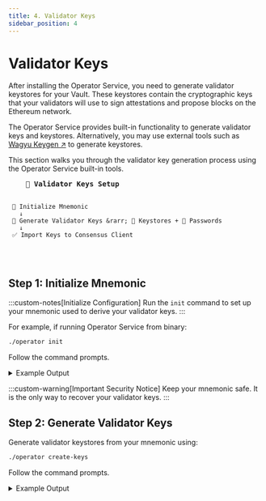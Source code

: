 ```yaml
---
title: 4. Validator Keys
sidebar_position: 4
---
```



# Validator Keys

After installing the Operator Service, you need to generate validator keystores for your Vault. These keystores contain the cryptographic keys that your validators will use to sign attestations and propose blocks on the Ethereum network.

The Operator Service provides built-in functionality to generate validator keys and keystores.
Alternatively, you may use external tools such as [Wagyu Keygen ↗](https://github.com/stake-house/wagyu-key-gen) to generate keystores.

This section walks you through the validator key generation process using the Operator Service built-in tools.

<div style={{textAlign: 'center', margin: '2rem 0'}}>
  <pre style={{
    display: 'inline-block',
    textAlign: 'left',
    background: 'var(--ifm-color-emphasis-200)',
    color: 'var(--ifm-color-primary)',
    padding: '2rem',
    borderRadius: '12px',
    fontSize: '14px',
    fontFamily: 'Monaco, monospace',
    boxShadow: '0 10px 30px rgba(1,137,112,0.2)',
    lineHeight: '1.8'
  }}>
    <strong style={{fontSize: '16px', borderBottom: '2px solid #018970', paddingBottom: '0.5rem', display: 'inline-block', marginBottom: '1rem'}}>🔑 Validator Keys Setup</strong>

     📝 Initialize Mnemonic
       ↓
     🔐 Generate Validator Keys &rarr; 📁 Keystores + 🔑 Passwords
       ↓
     ✅ Import Keys to Consensus Client
  </pre>
</div>

## Step 1: Initialize Mnemonic

:::custom-notes[Initialize Configuration]
  Run the `init` command to set up your mnemonic used to derive your validator keys.
:::

For example, if running Operator Service from binary:

```bash
./operator init
```

Follow the command prompts.

<details className="custom-details">
<summary>Example Output</summary>

```
Enter the network name (mainnet, hoodi, gnosis, chiado) [mainnet]:
Choose your mnemonic language (chinese_simplified, chinese_traditional, czech, english, italian, korean, portuguese, spanish) [english]:

This is your seed phrase. Write it down and store it safely, it is the ONLY way to recover your validator keys.

fish monster write banner tired laptop slender ...

Press any key when you have written down your mnemonic.

Please type your mnemonic (separated by spaces) to confirm you have written it down

: fish monster write banner tired laptop slender ...

done.
Successfully initialized configuration for StakeWise operator
```

</details>

:::custom-warning[Important Security Notice]
  Keep your mnemonic safe. It is the only way to recover your validator keys.
:::

## Step 2: Generate Validator Keys

Generate validator keystores from your mnemonic using:

```bash
./operator create-keys
```

Follow the command prompts.

<details className="custom-details">
<summary>Example Output</summary>
```

Enter the number of the validator keys to generate: 3
Enter the mnemonic for generating the validator keys: fish monster write banner tired laptop slender ...
Creating validator keys:		  [####################################]  3/3
Exporting validator keystores		  [####################################]  3/3

Done. Generated 3 keys for StakeWise operator.
Keystores saved to ~/.stakewise/[network]/keystores file
```
</details>

:::custom-notes[Keystore Locations]
  - Keystores are saved to `~/.stakewise/[network]/keystores`
  - **Default**: A single `password.txt` file contains the password for all generated keystores
  - **Per-keystore option**: Use the `--per-keystore` flag to generate individual password files for each keystore (e.g., `keystore-001.txt`, `keystore-002.txt`, etc.)
:::

:::custom-warning[Important]
  Protect your password files as carefully as your keystores — anyone with access to them can decrypt your keys. This applies to both the single `password.txt` file and individual per-keystore password files.
:::

You can always add more validator keys to your Vault. For that, you need to generate new validator keys.

## Step 3: Import Validator Keys

Upload your keystores into your validator client:

1. Locate your keystores in `~/.stakewise/[network]/keystores`
2. Follow your consensus client's guide for importing keys
3. Use the password from `password.txt` file
4. Start the validator client with attached validator keys.

:::custom-warning[Fee Recipient Configuration Required]
You must use the **"Block reward recipient"** address from the **"Details"** section on the Vault page as the `suggested-fee-recipient` in your validator client. An incorrect value will result in penalties for your Vault in the Smoothing Pool and will trigger a warning on the Vault page, alerting users to an invalid validator setup.
:::

## Alternative Key Management

Validator keystores don't need to be stored locally. You can instead use:

- **[Remote Signer ↗](./alternative-key-management/remote-signer)** - Sign deposit/exit messages via a remote signer
- **[HashiCorp Vault ↗](./alternative-key-management/hashicorp-vault)** - Load keys from a remote Vault instance
- **[API Mode ↗](./alternative-key-management/api-mode)** - Run Operator as API service with external key management

## Next Steps

With your validator keys generated and imported, continue to [Validators Manager ↗](validators-manager) to create your operator wallet and configure the necessary Vault permissions for validator management.
